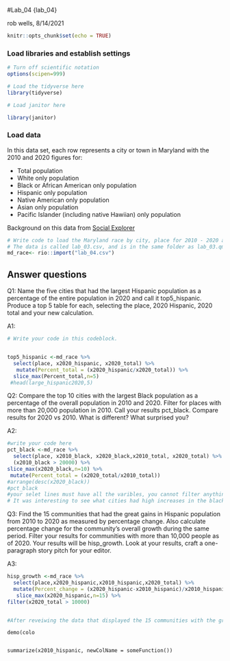 #Lab_04 {lab_04}

rob wells, 8/14/2021

```r
knitr::opts_chunk$set(echo = TRUE)
```

### Load libraries and establish settings
```r
# Turn off scientific notation
options(scipen=999)

# Load the tidyverse here
library(tidyverse)

# Load janitor here

library(janitor)


```

### Load data

In this data set, each row represents a city or town in Maryland with the 2010 and 2020 figures for: 

-  Total population 
-  White only population
-  Black or African American only population
-  Hispanic only population 
-  Native American only population
-  Asian only population
-  Pacific Islander (including native Hawiian) only population

Background on this data from [Social Explorer](https://www.socialexplorer.com/data/ACS2016_5yr/metadata/?ds=ACS16_5yr&table=B02001) 
```r
# Write code to load the Maryland race by city, place for 2010 - 2020 and call it md_race.
# The data is called lab_03.csv, and is in the same folder as lab_03.qmd (this data notebook)
md_race<- rio::import("lab_04.csv")
```

## Answer questions

Q1: Name the five cities that had the largest Hispanic population as a percentage of the entire population in 2020 and call it top5_hispanic. Produce a top 5 table for each, selecting the place, 2020 Hispanic, 2020 total and your new calculation.

A1:
```r

# Write your code in this codeblock.


top5_hispanic <-md_race %>% 
  select(place, x2020_hispanic, x2020_total) %>% 
   mutate(Percent_total = (x2020_hispanic/x2020_total)) %>% 
  slice_max(Percent_total,n=5)
 #head(large_hispanic2020,5)  

```

Q2: Compare the top 10 cities with the largest Black population as a percentage of the overall population in 2010 and 2020. Filter for places with more than 20,000 population in 2010. Call your results pct_black. Compare results for 2020 vs 2010. What is different? What surprised you? 

A2:

```r
#write your code here
pct_black <-md_race %>% 
  select(place, x2010_black, x2020_black,x2010_total, x2020_total) %>% 
  (x2010_black > 20000) %>% 
slice_max(x2020_black,n=10) %>% 
 mutate(Percent_total = (x2020_total/x2010_total)) 
#arrange(desc(x2020_black))
#pct_black
#your selet lines must have all the varibles, you cannot filter anything unless it has been sleected. It won't exisit if its not already in the datatset. 
# It was interesting to see what cities had high increases in the black population fom 2010 to 2020 such as Waldorf, Bowie, and Clinton. very few had sharp decreases, however some did remain close to to constant number such as Woodlawn CDP 
```

Q3: Find the 15 communities that had the great gains in Hispanic population from 2010 to 2020 as measured by percentage change. Also calculate percentage change for the community's overall growth during the same period. Filter your results for communities with more than 10,000 people as of 2020. Your results will be hisp_growth. Look at your results, craft a one-paragraph story pitch for your editor. 

A3:

```r
hisp_growth <-md_race %>% 
  select(place,x2020_hispanic,x2010_hispanic,x2020_total) %>% 
  mutate(Percent_change = (x2020_hispanic-x2010_hispanic)/x2010_hispanic) %>% 
   slice_max(x2020_hispanic,n=15) %>% 
filter(x2020_total > 10000) 


#After reveiwing the data that displayed the 15 communities with the greatest gains form 2010-2020, i found that Baltimore city was at the top of that list. Wheaton and Germantown followed right along with silver Spring or Aspen Hill. While this is not too surprising because cities such as Baltimore  tend to attract more minorities, it would be fascinating learn the various resoruces that are offered in these areas that may be attracting a larger Hispanic population. Germantown is one of the most diverse cities in Montgomery county. I also think it would be intresting to learn why Annapplis and Aldelphi seem to lose more Hispanics than any of the other cities. 


```
	demo(colo
	
	
	summarize(x2010_hispanic, newColName = someFunction())
	